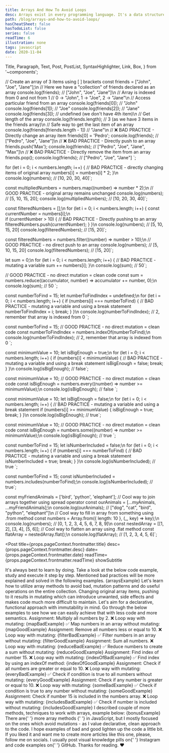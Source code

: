 ```yaml
---
title: Arrays And How To Avoid Loops
desc: Arrays exist in every programming language. It's a data structure best suited for storing multiple values. And, for doing various operations on these values, often called as a collection.
path: /blog/arrays-and-how-to-avoid-loops/
hasCheatSheet: false
hasTodoList: false
series: false
readTime: 6
illustration: none
tags: javascript
date: 2020-11-04
---
```


  Title,
  Paragraph,
  Text,
  Post,
  PostList,
  SyntaxHighlighter,
  Link,
  Box,
} from '~components';

// Create an array of 3 items using [ ] brackets
const friends = ["John", "Joe", "Jane"];\n
// Here we have a "collection" of friends declared as an array
console.log(friends); // ["John", "Joe", "Jane"]\n
// Array is indexed from 0 and not from 1
// 0 -> "John", 1 -> "Joe", 2 -> "Jane"\n
// Access particular friend from an array
console.log(friends[0]); // "John"
console.log(friends[1]); // "Joe"
console.log(friends[2]); // "Jane"
console.log(friends[3]); // undefined (we don't have 4th item)\n
// Get length of the array
console.log(friends.length); // 3 (as we have 3 items in the friends array)\n
// Safe way to get the last item of an array 
console.log(friends[friends.length - 1]) // "Jane"\n
// ❌ BAD PRACTICE - Directly change an array item
friends[0] = 'Pedro';
console.log(friends); // ["Pedro", "Joe", "Jane"]\n
// ❌ BAD PRACTICE - Directly push to an array
friends.push('Max');
console.log(friends); // ["Pedro", "Joe", "Jane", "Max"]\n
// ❌ BAD PRACTICE - Directly remove the item from an array
friends.pop();
console.log(friends); // ["Pedro", "Joe", "Jane"]
`;

for (let i = 0; i < numbers.length; i++) {
  // BAD PRACTICE - directly changing items of original array
  numbers[i] = numbers[i] * 2;
}\n
console.log(numbers); // [10, 20, 30, 40]`;

const multipliedNumbers = numbers.map((number) => number * 2);\n
// GOOD PRACTICE - original array remains unchanged
console.log(numbers); // [5, 10, 15, 20];
console.log(multipliedNumbers); // [10, 20, 30, 40]`;

const filteredNumbers = [];\n
for (let i = 0; i < numbers.length; i++) {
  const currentNumber = numbers[i];\n   
  if (currentNumber > 10) {
    // BAD PRACTICE - Directly pushing to an array
    filteredNumbers.push(currentNumber);
  } 
}\n
console.log(numbers); // [5, 10, 15, 20]
console.log(filteredNumbers); // [15, 20]`;

const filteredNumbers = numbers.filter((number) => number > 10);\n
// GOOD PRACTICE - no direct push to an array
console.log(numbers); // [5, 10, 15, 20]
console.log(filteredNumbers); // [15, 20]`;

let sum = 0;\n
for (let i = 0; i < numbers.length; i++) {
  // BAD PRACTICE - mutating a variable
  sum += numbers[i];
}\n
console.log(sum); // 50`;

// GOOD PRACTICE - no direct mutation = clean code
const sum = numbers.reduce((accumulator, number) => accumulator += number, 0);\n
console.log(sum); // 50
`;

const numberToFind = 15;
let numberToFindIndex = undefined;\n
for (let i = 0; i < numbers.length; i++) {
  if (numbers[i] === numberToFind) {
    // BAD PRACTICE - mutating a variable and using a break statement
    numberToFindIndex = i;
    break;
  }
}\n
console.log(numberToFindIndex); // 2, remember that array is indexed from 0
`;

const numberToFind = 15;
// GOOD PRACTICE - no direct mutation = clean code
const numberToFindIndex = numbers.indexOf(numberToFind);\n
console.log(numberToFindIndex); // 2, remember that array is indexed from 0
`;

const minimumValue = 10;
let isBigEnough = true;\n
for (let i = 0; i < numbers.length; i++) {
  if (numbers[i] < minimumValue) {
    // BAD PRACTICE - mutating a variable and using a break statement
    isBigEnough = false;
    break;
  }
}\n
console.log(isBigEnough); // false`;

const minimumValue = 10;
// GOOD PRACTICE - no direct mutation = clean code
const isBigEnough = numbers.every((number) => number >= minimumValue);\n
console.log(isBigEnough); // false
`;

const minimumValue = 10;
let isBigEnough = false;\n
for (let i = 0; i < numbers.length; i++) {
  // BAD PRACTICE - mutating a variable and using a break statement
  if (numbers[i] >= minimumValue) {
    isBigEnough = true;
    break;
  }
}\n
console.log(isBigEnough); // true`;

const minimumValue = 10;
// GOOD PRACTICE - no direct mutation = clean code
const isBigEnough = numbers.some((number) => number >= minimumValue);\n
console.log(isBigEnough); // true
`;

const numberToFind = 15;
let isNumberIncluded = false;\n
for (let i = 0; i < numbers.length; i++) {
if (numbers[i] === numberToFind) {
  // BAD PRACTICE - mutating a variable and using a break statement
  isNumberIncluded = true;
  break;
  }
}\n
console.log(isNumberIncluded); // true
`;

const numberToFind = 15;
const isNumberIncluded = numbers.includes(numberToFind);\n
console.log(isNumberIncluded); // true`;

const myFriendAnimals = ['bird', 'python', 'elephant'];
// Cool way to join arrays together using spread operator
const ourAnimals = [...myAnimals, ...myFriendAnimals];\n
console.log(ourAnimals); // ["dog", "cat", "bird", "python", "elephant"]\n
// Cool way to fill in array from something using .from method
const numbers = Array.from({ length: 10 }, (\_, key) => key);\n
console.log(numbers); // [0, 1, 2, 3, 4, 5, 6, 7, 8, 9]\n
const nestedArray = [[1, 2], [3, 4], [5, 6]];
// Cool way to flatten an array using .flat method
const flatArray = nestedArray.flat();\n
console.log(flatArray); // [1, 2, 3, 4, 5, 6]`;

<Post
  title={props.pageContext.frontmatter.title}
  desc={props.pageContext.frontmatter.desc}
  date={props.pageContext.frontmatter.date}
  readTime={props.pageContext.frontmatter.readTime}
  showSubtitle
>
  <Title level={3}>Introduction</Title>
  <Paragraph>
    It's always best to learn by doing. Take a look at the below code example,
    study and execute it step by step. Mentioned bad practices will be more
    explained and solved in the following examples.
  </Paragraph>
  <SyntaxHighlighter showCopy>{arraysExample}</SyntaxHighlighter>
  <Paragraph lastParagraph>
    Let's learn how to utilize array methods to avoid bad, mutation patterns and
    do useful operations on the entire collection.
  </Paragraph>
  <Title level={3}>Useful array methods & avoiding loops</Title>
  <Paragraph breakParagraph>
    Changing original array items, pushing to it results in mutating which can
    introduce unwanted, side effects and makes code much more difficult to
    maintain. Let's aim for a declarative, functional approach with immutability
    in mind. Go through the below examples to see how we can easily achieve that
    with less code and more semantics.
  </Paragraph>
  <Title level={4} transform="none">
    1.{' '}
    <Link href="https://developer.mozilla.org/pl/docs/Web/JavaScript/Referencje/Obiekty/Array/map">
      .map()
    </Link>{' '}
  </Title>
  <Paragraph>
    <Text strong>Assignment:</Text> Multiply all numbers by 2.
  </Paragraph>
  <Paragraph>❌ Loop way with mutating:</Paragraph>
  <SyntaxHighlighter showCopy>{mapBadExample}</SyntaxHighlighter>
  <Paragraph>✅ Map numbers in an array without mutating:</Paragraph>
  <SyntaxHighlighter showCopy>{mapGoodExample}</SyntaxHighlighter>
  <Title level={4} transform="none">
    2.{' '}
    <Link href="https://developer.mozilla.org/pl/docs/Web/JavaScript/Referencje/Obiekty/Array/filter">
      .filter()
    </Link>{' '}
  </Title>
  <Paragraph>
    <Text strong>Assignment:</Text> Remove all numbers less or equal to 10.
  </Paragraph>
  <Paragraph>❌ Loop way with mutating:</Paragraph>
  <SyntaxHighlighter showCopy>{filterBadExample}</SyntaxHighlighter>
  <Paragraph>✅ Filter numbers in an array without mutating:</Paragraph>
  <SyntaxHighlighter showCopy>{filterGoodExample}</SyntaxHighlighter>
  <Title level={4} transform="none">
    3.{' '}
    <Link href="https://developer.mozilla.org/pl/docs/Web/JavaScript/Referencje/Obiekty/Array/reduce">
      .reduce()
    </Link>{' '}
  </Title>
  <Paragraph>
    <Text strong>Assignment:</Text> Sum all numbers.
  </Paragraph>
  <Paragraph>❌ Loop way with mutating:</Paragraph>
  <SyntaxHighlighter showCopy>{reduceBadExample}</SyntaxHighlighter>
  <Paragraph>✅ Reduce numbers to create a sum without mutating:</Paragraph>
  <SyntaxHighlighter showCopy>{reduceGoodExample}</SyntaxHighlighter>
  <Title level={4} transform="none">
    4.{' '}
    <Link href="https://developer.mozilla.org/pl/docs/Web/JavaScript/Referencje/Obiekty/Array/indexOf">
      .indexOf()
    </Link>{' '}
  </Title>
  <Paragraph>
    <Text strong>Assignment:</Text> Find index of number 15.
  </Paragraph>
  <Paragraph>❌ Loop way with mutating:</Paragraph>
  <SyntaxHighlighter showCopy>{indexOfBadExample}</SyntaxHighlighter>
  <Paragraph>
    ✅ Find index by using an <Text code>indexOf</Text> method:
  </Paragraph>
  <SyntaxHighlighter showCopy>{indexOfGoodExample}</SyntaxHighlighter>
  <Title level={4} transform="none">
    5.{' '}
    <Link href="https://developer.mozilla.org/pl/docs/Web/JavaScript/Referencje/Obiekty/Array/every">
      .every()
    </Link>{' '}
  </Title>
  <Paragraph>
    <Text strong>Assignment:</Text> Check if all numbers are greater or equal to
    10.
  </Paragraph>
  <Paragraph>❌ Loop way with mutating:</Paragraph>
  <SyntaxHighlighter showCopy>{everyBadExample}</SyntaxHighlighter>
  <Paragraph>
    ✅ Check if condition is true to all numbers without mutating:
  </Paragraph>
  <SyntaxHighlighter showCopy>{everyGoodExample}</SyntaxHighlighter>
  <Title level={4} transform="none">
    6.{' '}
    <Link href="https://developer.mozilla.org/pl/docs/Web/JavaScript/Referencje/Obiekty/Array/some">
      .some()
    </Link>{' '}
  </Title>
  <Paragraph>
    <Text strong>Assignment:</Text> Check if any number is greater or equal to
    10.
  </Paragraph>
  <Paragraph>❌ Loop way with mutating:</Paragraph>
  <SyntaxHighlighter showCopy>{someBadExample}</SyntaxHighlighter>
  <Paragraph>
    ✅ Check if condition is true to any number without mutating:
  </Paragraph>
  <SyntaxHighlighter showCopy>{someGoodExample}</SyntaxHighlighter>
  <Title level={4} transform="none">
    7.{' '}
    <Link href="https://developer.mozilla.org/pl/docs/Web/JavaScript/Referencje/Obiekty/Array/includes">
      .includes()
    </Link>{' '}
  </Title>
  <Paragraph>
    <Text strong>Assignment:</Text> Check if number 15 is included in the
    numbers array.
  </Paragraph>
  <Paragraph>❌ Loop way with mutating:</Paragraph>
  <SyntaxHighlighter showCopy>{includesBadExample}</SyntaxHighlighter>
  <Paragraph>✅ Check if number is included without mutating:</Paragraph>
  <SyntaxHighlighter showCopy>{includesGoodExample}</SyntaxHighlighter>
  <Paragraph lastParagraph />
  <Title level={3}>Bonus</Title>
  <Paragraph>
    I described couple of more methods, techniques to work with arrays, example
    below:
  </Paragraph>
  <SyntaxHighlighter showCopy>{bonusExample}</SyntaxHighlighter>
  <Paragraph lastParagraph />
  <Title level={3}>Closing Notes</Title>
  <Paragraph>
    There are{' '}
    <Link href="https://www.w3schools.com/js/js_arrays.asp">
      more array methods
    </Link>{' '}
    in JavaScript, but I mostly focused on the ones which avoid mutations - as I
    value declarative, clean approach to the code. I hope examples of bad and
    good lighten up the code a little bit.
  </Paragraph>
  <Paragraph>
    If you liked it and want me to create more articles like this one, please,
    follow me on socials. I usually post visual knowledge pills on{' '}
    <Link href="https://www.instagram.com/bigsondev/">Instagram</Link> and code
    examples on{' '}
    <Link href="https://github.com/bigsondev/knowledge-pills">GitHub</Link>.
  </Paragraph>
  <Paragraph>Thanks for reading. ❤️</Paragraph>
</Post>
